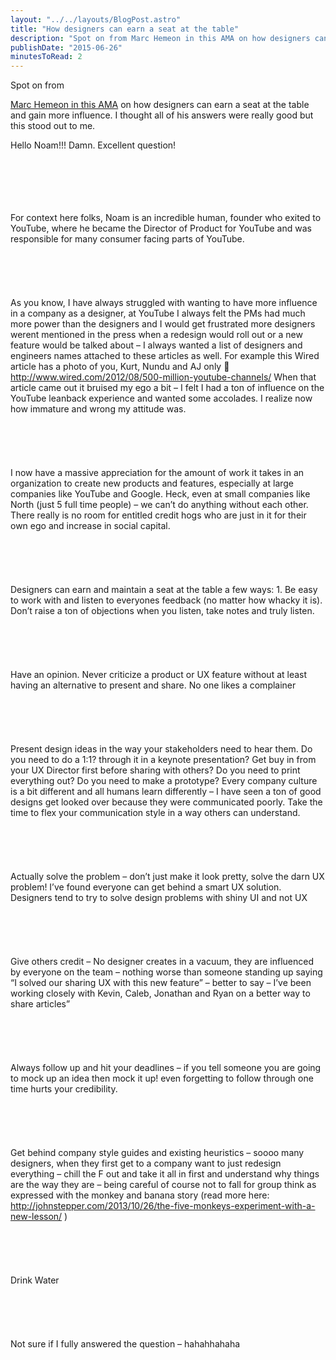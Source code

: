 ```yaml
---
layout: "../../layouts/BlogPost.astro"
title: "How designers can earn a seat at the table"
description: "Spot on from Marc Hemeon in this AMA on how designers can earn a seat at the table and gain more influence. I thought all of his answers were really good but this stood out to me.\n\n\n\n\n\nHello Noam!!! Damn. Excellent question!\n\n\n\n\n\nFor context here folks, Noam is an incredible human, founder who exited to YouTube, where he became the Director of Product for YouTube and was responsible for many consumer facing parts of YouTube.\n\n\n\n\n\nAs you know, I have always struggled with wanting to have more inf"
publishDate: "2015-06-26"
minutesToRead: 2
---
```


<p>Spot on from </p>
<a href="https://www.designernews.co/stories/51481-ama-marc-hemeon-cofounder-north-designer-at-hodinkee--?ref="antonsten".com" target="_blank">Marc Hemeon in this AMA</a>
 on how designers can earn a seat at the table and gain more influence. I thought all of his answers were really good but this stood out to me.</p>
<div class="blockquote">
</div>
<div>
<p>Hello Noam!!! Damn. Excellent question! </p>
<br>
<br>
</br>
<br>
<br> For context here folks, Noam is an incredible human, founder who exited to YouTube, where he became the Director of Product for YouTube and was responsible for many consumer facing parts of YouTube. </br>
<br>
<br>
</br>
<br>
<br> As you know, I have always struggled with wanting to have more influence in a company as a designer, at YouTube I always felt the PMs had much more power than the designers and I would get frustrated more designers werent mentioned in the press when a redesign would roll out or a new feature would be talked about – I always wanted a list of designers and engineers names attached to these articles as well. For example this Wired article has a photo of you, Kurt, Nundu and AJ only 🙁 </br>
<a href="http://www.wired.com/2012/08/500-million-youtube-channels/?ref="antonsten".com">http://www.wired.com/2012/08/500-million-youtube-channels/</a>
 When that article came out it bruised my ego a bit – I felt I had a ton of influence on the YouTube leanback experience and wanted some accolades. I realize now how immature and wrong my attitude was. 
<br>
</br>
<br>
<br>
</br>
<br> I now have a massive appreciation for the amount of work it takes in an organization to create new products and features, especially at large companies like YouTube and Google. Heck, even at small companies like North (just 5 full time people) – we can’t do anything without each other. There really is no room for entitled credit hogs who are just in it for their own ego and increase in social capital. 
<br>
</br>
<br>
<br>
</br>
<br> Designers can earn and maintain a seat at the table a few ways: 1. Be easy to work with and listen to everyones feedback (no matter how whacky it is). Don’t raise a ton of objections when you listen, take notes and truly listen. 
<br>
</br>
<br>
<br>
</br>
<br> Have an opinion. Never criticize a product or UX feature without at least having an alternative to present and share. No one likes a complainer 
<br>
</br>
<br>
<br>
</br>
<br> Present design ideas in the way your stakeholders need to hear them. Do you need to do a 1:1? through it in a keynote presentation? Get buy in from your UX Director first before sharing with others? Do you need to print everything out? Do you need to make a prototype? Every company culture is a bit different and all humans learn differently – I have seen a ton of good designs get looked over because they were communicated poorly. Take the time to flex your communication style in a way others can understand. 
<br>
</br>
<br>
<br>
</br>
<br> Actually solve the problem – don’t just make it look pretty, solve the darn UX problem! I’ve found everyone can get behind a smart UX solution. Designers tend to try to solve design problems with shiny UI and not UX 
<br>
</br>
<br>
<br>
</br>
<br> Give others credit – No designer creates in a vacuum, they are influenced by everyone on the team – nothing worse than someone standing up saying “I solved our sharing UX with this new feature” – better to say – I’ve been working closely with Kevin, Caleb, Jonathan and Ryan on a better way to share articles” 
<br>
</br>
<br>
<br>
</br>
<br> Always follow up and hit your deadlines – if you tell someone you are going to mock up an idea then mock it up! even forgetting to follow through one time hurts your credibility. 
<br>
</br>
<br>
<br>
</br>
<br> Get behind company style guides and existing heuristics – soooo many designers, when they first get to a company want to just redesign everything – chill the F out and take it all in first and understand why things are the way they are – being careful of course not to fall for group think as expressed with the monkey and banana story (read more here: 
<a href="http://johnstepper.com/2013/10/26/the-five-monkeys-experiment-with-a-new-lesson/?ref="antonsten".com">http://johnstepper.com/2013/10/26/the-five-monkeys-experiment-with-a-new-lesson/</a>
 ) 
<br>
</br>
<br>
<br>
</br>
<br> Drink Water 
<br>
</br>
<br>
<br>
</br>
<br> Not sure if I fully answered the question – hahahhahaha </div>
